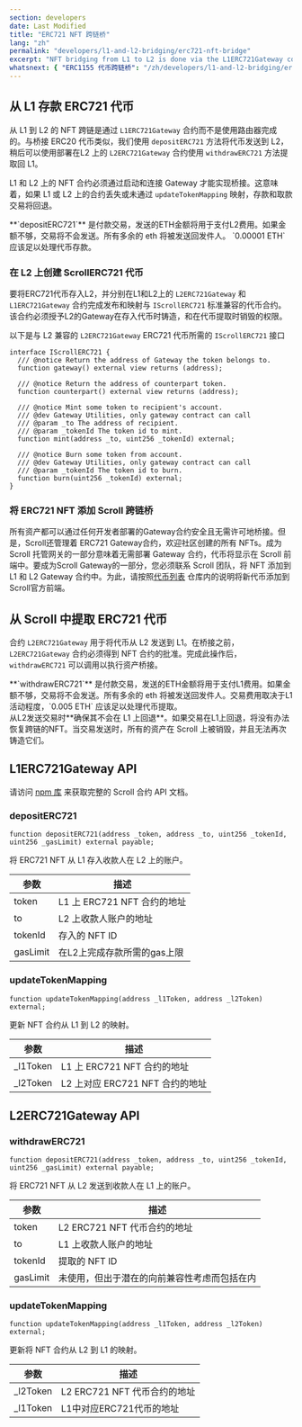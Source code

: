 ```yaml
---
section: developers
date: Last Modified
title: "ERC721 NFT 跨链桥"
lang: "zh"
permalink: "developers/l1-and-l2-bridging/erc721-nft-bridge"
excerpt: "NFT bridging from L1 to L2 is done via the L1ERC721Gateway contract instead of using a router."
whatsnext: { "ERC1155 代币跨链桥": "/zh/developers/l1-and-l2-bridging/erc1155-token-bridge/" }
---
```



## 从 L1 存款 ERC721 代币

从 L1 到 L2 的 NFT 跨链是通过 `L1ERC721Gateway` 合约而不是使用路由器完成的。与桥接 ERC20 代币类似，我们使用 `depositERC721` 方法将代币发送到 L2，稍后可以使用部署在L2 上的 `L2ERC721Gateway` 合约使用 `withdrawERC721` 方法提取回 L1。

L1 和 L2 上的 NFT 合约必须通过启动和连接 Gateway 才能实现桥接。这意味着，如果 L1 或 L2 上的合约丢失或未通过 `updateTokenMapping` 映射，存款和取款交易将回退。

<Aside type="tip" title="">
  **`depositERC721`** 是付款交易，发送的ETH金额将用于支付L2费用。如果金额不够，交易将不会发送。所有多余的 eth 将被发送回发件人。 `0.00001 ETH` 应该足以处理代币存款。
</Aside>

### 在 L2 上创建 ScrollERC721 代币

要将ERC721代币存入L2，并分别在L1和L2上的 `L2ERC721Gateway` 和 `L1ERC721Gateway` 合约完成发布和映射与 `IScrollERC721` 标准兼容的代币合约。该合约必须授予L2的Gateway在存入代币时铸造，和在代币提取时销毁的权限。

以下是与 L2 兼容的 `L2ERC721Gateway` ERC721 代币所需的 `IScrollERC721` 接口

```solidity
interface IScrollERC721 {
  /// @notice Return the address of Gateway the token belongs to.
  function gateway() external view returns (address);

  /// @notice Return the address of counterpart token.
  function counterpart() external view returns (address);

  /// @notice Mint some token to recipient's account.
  /// @dev Gateway Utilities, only gateway contract can call
  /// @param _to The address of recipient.
  /// @param _tokenId The token id to mint.
  function mint(address _to, uint256 _tokenId) external;

  /// @notice Burn some token from account.
  /// @dev Gateway Utilities, only gateway contract can call
  /// @param _tokenId The token id to burn.
  function burn(uint256 _tokenId) external;
}
```

### 将 ERC721 NFT 添加 Scroll 跨链桥

所有资产都可以通过任何开发者部署的Gateway合约安全且无需许可地桥接。但是，Scroll还管理着 ERC721 Gateway合约，欢迎社区创建的所有 NFTs。成为 Scroll 托管网关的一部分意味着无需部署 Gateway 合约，代币将显示在 Scroll 前端中。要成为Scroll Gateway的一部分，您必须联系 Scroll 团队，将 NFT 添加到 L1 和 L2 Gateway 合约中。为此，请按照[代币列表](https://github.com/scroll-tech/token-list) 仓库内的说明将新代币添加到Scroll官方前端。

## 从 Scroll 中提取 ERC721 代币

合约 `L2ERC721Gateway` 用于将代币从 L2 发送到 L1。在桥接之前， `L2ERC721Gateway` 合约必须得到 NFT 合约的批准。完成此操作后， `withdrawERC721` 可以调用以执行资产桥接。

<Aside type="tip" title="">
  **`withdrawERC721`** 是付款交易，发送的ETH金额将用于支付L1费用。如果金额不够，交易将不会发送。所有多余的 eth 将被发送回发件人。交易费用取决于L1活动程度，`0.005 ETH` 应该足以处理代币提取。
</Aside>

<Aside type="caution" title="">
  从L2发送交易时**确保其不会在 L1 上回退**。如果交易在L1上回退，将没有办法恢复跨链的NFT。当交易发送时，所有的资产在 Scroll 上被销毁，并且无法再次铸造它们。
</Aside>

## L1ERC721Gateway API

请访问 [npm 库](https://www.npmjs.com/package/@scroll-tech/contracts?activeTab=code) 来获取完整的 Scroll 合约 API 文档。

### depositERC721

```solidity
function depositERC721(address _token, address _to, uint256 _tokenId, uint256 _gasLimit) external payable;
```

将 ERC721 NFT 从 L1 存入收款人在 L2 上的账户。

| 参数 | 描述                                     |
| --------- | ------------------------------------------------- |
| token     | L1 上 ERC721 NFT 合约的地址        |
| to        | L2 上收款人账户的地址      |
| tokenId   | 存入的 NFT ID                          |
| gasLimit  | 在L2上完成存款所需的gas上限 |

### updateTokenMapping

```solidity
function updateTokenMapping(address _l1Token, address _l2Token) external;
```

更新 NFT 合约从 L1 到 L2 的映射。

| 参数 | 描述                                   |
| --------- | ------------------------------------------------ |
| \_l1Token | L1 上 ERC721 NFT 合约的地址            |
| \_l2Token | L2 上对应 ERC721 NFT 合约的地址  |

## L2ERC721Gateway API

### withdrawERC721

```solidity
function depositERC721(address _token, address _to, uint256 _tokenId, uint256 _gasLimit) external payable;
```

将 ERC721 NFT 从 L2 发送到收款人在 L1 上的账户。

| 参数 | 描述                                                           |
| --------- | ------------------------------------------------------------------------ |
| token     | L2 ERC721 NFT 代币合约的地址                          |
| to        | L1 上收款人账户的地址                             |
| tokenId   | 提取的 NFT ID                                                 |
| gasLimit  | 未使用，但出于潜在的向前兼容性考虑而包括在内 |

### updateTokenMapping

```solidity
function updateTokenMapping(address _l1Token, address _l2Token) external;
```

更新将 NFT 合约从 L2 到 L1 的映射。

| 参数 | 描述                                     |
| --------- | ------------------------------------------------ |
| \_l2Token | L2 ERC721 NFT 代币合约的地址              |
| \_l1Token | L1中对应ERC721代币的地址 |
